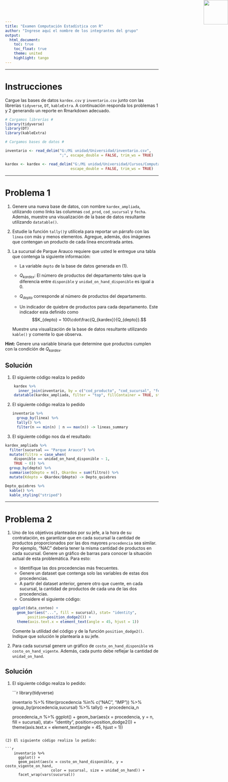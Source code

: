 ```yaml
---
title: "Examen Computación Estadística con R"
author: "Ingrese aquí el nombre de los integrantes del grupo"
output: 
  html_document:
    toc: true
    toc_float: true
    theme: united
    highlight: tango
---
```


<img src="logouccolor.jpg" style="position:absolute;top:0px;right:0px;" width="80" />

---

# Instrucciones

Cargue las bases de datos `kardex.csv` y `inventario.csv` junto con las librerías `tidyverse`, `DT`, `kableExtra`. A continuación responda los problemas 1 y 2 generando un reporte en Rmarkdown adecuado.

```r
# Cargamos librerías #
library(tidyverse)
library(DT)
library(kableExtra)
```

```r
# Cargamos bases de datos #

inventario <- read_delim("G:/Mi unidad/Universidad/inventario.csv", 
                         ";", escape_double = FALSE, trim_ws = TRUE)

kardex <- kardex <- read_delim("G:/Mi unidad/Universidad/Cursos/Computación Estadística con R/Prueba/kardex.csv", ";", 
                              escape_double = FALSE, trim_ws = TRUE)
```

---

# Problema 1

(1) Genere una nueva base de datos, con nombre `kardex_ampliada`, utilizando como links las columnas `cod_prod`, `cod_sucursal` y `fecha`. Además, muestre una visualización de la base de datos resultante utilizando `datatable()`.

(2) Estudie la función `tally()`y utilícela para reportar un párrafo con las `linea` con más y menos elementos. Agregue, además, dos imágenes que contengan un producto de cada línea encontrada antes.

(3) La sucursal de Parque Arauco requiere que usted le entregue una tabla que contenga la siguiente información:  
    
    - La variable `depto` de la base de datos generada en (1).
    
    - $Q_{kardex}$: El número de productos del departamento tales que la diferencia entre `disponible` y `unidad_on_hand_disponible` es igual a 0.
    
    - $Q_{depto}$ corresponde al número de productos del departamento.
    
    - Un indicador de quiebre de productos para cada departamento. Este indicador esta definido como $$K_{depto} = 100\cdot\frac{Q_{kardex}}{Q_{depto}}.$$ 

    Muestre una visualización de la base de datos resultante utilizando `kable()` y comente lo que observa.

**Hint:** Genere una variable binaria que determine que productos cumplen con la condición de $Q_{kardex}$. 


## Solución

(1) El siguiente código realiza lo pedido

```r
    kardex %>% 
      inner_join(inventario, by = c("cod_producto", "cod_sucursal", "fecha")) -> kardex_ampliada
    datatable(kardex_ampliada, filter = "top", fillContainer = TRUE, style = "bootstrap")
```

(2) El siguiente código realiza lo pedido

    ```r
    inventario %>% 
      group_by(linea) %>% 
      tally() %>% 
      filter(n == min(n) | n == max(n)) -> lineas_summary
```

(3)  El siguiente código nos da el resultado:

```r
kardex_ampliada %>% 
  filter(sucursal == "Parque Arauco") %>% 
  mutate(filtro = case_when(
    disponible == unidad_on_hand_disponible ~ 1,
    TRUE ~ 0)) %>% 
  group_by(depto) %>% 
  summarise(Qdepto = n(), Qkardex = sum(filtro)) %>% 
  mutate(Kdepto = Qkardex/Qdepto) -> Depto_quiebres

Depto_quiebres %>% 
  kable() %>% 
  kable_styling("striped")
```

---

# Problema 2

(1) Uno de los objetivos planteados por su jefe, a la hora de su contratación, es garantizar que en cada sucursal la cantidad de productos proporcionados por las dos mayores `procedencia` sea similar. Por ejemplo, "NAC" debería tener la misma cantidad de productos en cada sucursal. Genere un gráfico de barras para conocer la situación actual de esta problemática. Para esto:

    - Identifique las dos procedencias más frecuentes.
    - Genere un dataset que contenga solo las variables de estas dos procedencias.
    - A partir del dataset anterior, genere otro que cuente, en cada sucursal, la cantidad de productos de cada una de las dos procedencias.
    - Considere el siguiente código:

    ```r
ggplot(data_conteo) +
  geom_bar(aes("...", fill = sucursal), stat= "identity", 
           position=position_dodge2()) +
  theme(axis.text.x = element_text(angle = 45, hjust = 1))
```

    Comente la utilidad del código y de la función `position_dodge2()`. Indique que solución le plantearía a su jefe.


(2) Para cada sucursal genere un gráfico de `costo_on_hand_disponible` vs `costo_on_hand_vigente`. Además, cada punto debe reflejar la cantidad de `unidad_on_hand`.

## Solución

(1) El siguiente código realiza lo pedido: 

    ```r
    library(tidyverse)

    inventario %>% 
      filter(procedencia %in% c("NAC", "IMP")) %>%
      group_by(procedencia,sucursal) %>% 
      tally() -> procedencia_n
    
    procedencia_n %>% 
    ggplot() +
      geom_bar(aes(x = procedencia, y = n, fill = sucursal), stat= "identity", 
           position=position_dodge2()) +
      theme(axis.text.x = element_text(angle = 45, hjust = 1))

```

(2) El siguiente código realiza lo pedido:

```r
    inventario %>% 
      ggplot() +
      geom_point(aes(x = costo_on_hand_disponible, y = costo_vigente_on_hand, 
                     color = sucursal, size = unidad_on_hand)) + 
      facet_wrap(vars(sucursal))
```